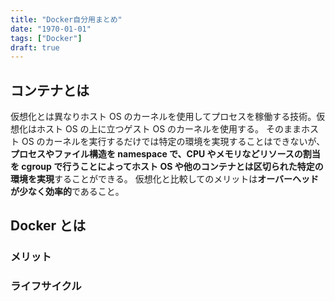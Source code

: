 ```yaml
---
title: "Docker自分用まとめ"
date: "1970-01-01"
tags: ["Docker"]
draft: true
---
```


## コンテナとは

仮想化とは異なりホスト OS のカーネルを使用してプロセスを稼働する技術。仮想化はホスト OS の上に立つゲスト OS のカーネルを使用する。
そのままホスト OS のカーネルを実行するだけでは特定の環境を実現することはできないが、**プロセスやファイル構造を namespace で、CPU やメモリなどリソースの割当を cgroup で行うことによってホスト OS や他のコンテナとは区切られた特定の環境を実現**することができる。
仮想化と比較してのメリットは**オーバーヘッドが少なく効率的**であること。

## Docker とは

### メリット

### ライフサイクル

##
